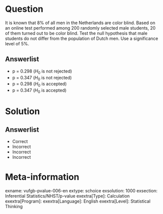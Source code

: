 Question
========
  
It is known that 8% of all men in the Netherlands are color blind. Based on an online test performed among 200 randomly selected male students,  20 of them turned out to be color blind. Test the null hypothesis that male students do not differ from the population of Dutch men. Use a significance level of 5%.
  
Answerlist
----------
* p = 0.298 ($H_{0}$ is not rejected)
* p = 0.347 ($H_{0}$ is not rejected)
* p = 0.298 ($H_{0}$ is accepted)
* p = 0.347 ($H_{0}$ is accepted)



Solution
========

Answerlist
----------
* Correct
* Incorrect
* Incorrect
* Incorrect

Meta-information
================
exname: vufgb-pvalue-006-en
extype: schoice
exsolution: 1000
exsection: Inferential Statistics/NHST/p-value
exextra[Type]: Calculation
exextra[Program]: 
exextra[Language]: English
exextra[Level]: Statistical Thinking
